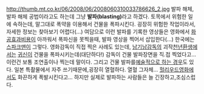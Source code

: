 http://thumb.mt.co.kr/06/2008/06/2008060310033786626_2.jpg
발파 해체,발파 해체 공법이라고도 하는데 그냥 '''발파(blasting)'''라고 하겠다. 토목에서 위험한 일에 속하는데, 말그대로 폭약을 이용해서 건물을 폭파시킨다. 굉장히 위험한 작업이라서,자세한 정보는 찾아보기 어렵다(...) 여담으로 이런 발파를 기록한 영상들은 영화에서 [[화공효과]]비용이 아까워서 폭파신을 못찍을때, 발파 영상을 찍어서 삽입한다(...) 한국에는 [[스파크맨]]이 그렇다. 영화감독이 직접 찍은 사례도 있는데, [[남기남]]감독의 괴작[[천년환생]]에서는 [[귀신]]이 건물을 폭파시키는데(대단하다!) 감독이 건물 발파장면을 직.접 찍었다고... 이런건 보통 조연출이나 찍는데 말이다. 그리고 건물 발파를[http://www.diodeo.com/id=smkm&movie=000934008&pt_code=02 예술적으로 하는 경우]도 있다.  일본 특촬물에서 자주 쓰기때문에,굉장히 열혈하다. 열혈 그자체... [[헐리우드]]영화에서도 화끈하게 폭발시킨다고... 하지만 실제로 발파하는 사람들은 늘 긴장하고,조심스럽다. 
